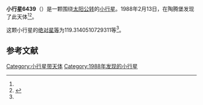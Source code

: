 {{Infobox planet
| bgcolour = #FFFFC0
| name = 6439 Tirol
| symbol = 
| image = 
| caption = 
| discovery = yes
| discovery_ref = 
| discoverer = {{link-en|佛蒙特·伯根|Freimut Börngen}}
| discovery_site = [[陶腾堡|陶腾堡]] 
| discovered = 1988年2月13日
| designations = yes
| mp_name = 
| named_after = 
| alt_names = 1988 CV/ 1983 GW1 / 1990 QM11 / 1990 RM10 / 1994 EG2
| mp_category = [[主带小行星|主带小行星]]
| orbit_ref = <ref name="a">[http://ssd.jpl.nasa.gov/sbdb.cgi?sstr=6439 6439 Tirol] {{Wayback|url=http://ssd.jpl.nasa.gov/sbdb.cgi?sstr=6439 |date=20140902130221 }}，小行星數據庫瀏覽器（JPL Small-Body Database Browser）－[[美国国家航空航天局|美国国家航空航天局]]喷气推进实验室</ref>
| epoch = 2456400.5 (2013年4月18日更新)
| aphelion = {{convert|3.440939388071277|AU|km|3|abbr=on|lk=out}}
| perihelion = {{convert|2.925043252251529|AU|km|3|abbr=on}}
| semimajor = {{convert|3.182991320161403|AU|km|3|abbr=on}}
| eccentricity = 0.081039513
| period = 2074.204673 [[日|日]]<br />5.68[[儒略年|儒略年]]
| avg_speed = 
| inclination = 19.10662417693229
| asc_node = 148.0032852209081
| mean_anomaly = 
| arg_peri = 119.3140510729311
| satellites = 
| physical_characteristics = yes
| dimensions = 
| mass = 
| density = 
| surface_grav = 
| escape_velocity = 
| sidereal_day = 
| axial_tilt = 
| pole_ecliptic_lat = 
| pole_ecliptic_lon = 
| albedo = 
| temperatures= 
| temp_name1 = 
| mean_temp_1 = 
| max_temp_1 = 
| temp_name2 = 
| max_temp_2 = 
| spectral_type = 
| abs_magnitude = 119.3140510729311
}}

'''小行星6439'''（{{lang-en|6439 Tirol}}）是一颗围绕[[太阳|太阳]][[公转|公转]]的[[小行星|小行星]]。1988年2月13日，{{link-en|佛蒙特·伯根|Freimut Börngen}}在陶腾堡发现了此天体<ref name="a" /><ref>{{cite news|title=小行星列表|url=http://cfa-www.harvard.edu/iau/lists/NumberedMPs.txt|accessdate=2013-07-08|newspaper=哈佛大学|archive-date=2008-05-17|archive-url=https://web.archive.org/web/20080517010638/http://cfa-www.harvard.edu/iau/lists/NumberedMPs.txt|dead-url=no}}</ref>。

这颗小行星的[[绝对星等|绝对星等]]为119.3140510729311等<ref name="a" />。

==参考文献==
{{reflist}}
{{Minor Planet Number|[[小行星6438|小行星6438]]|[[小行星6440|小行星6440]]}}

{{小天体}}

[[Category:小行星带天体|Category:小行星带天体]]
[[Category:1988年发现的小行星|Category:1988年发现的小行星]]

{{asteroid-stub}}